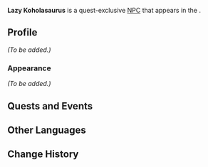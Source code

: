 {{Meta
<!-- Remove this template after adding the missing info -->
|missing_NPC_picture  = yes
|missing_NPC_profile  = yes
<!--
|missing_NPC_idle     = yes
|missing_NPC_dialogue = yes
-->
}}
{{Character Infobox
|type             = Quest NPC
|image            = NPC Lazy Koholasaurus.png
|realname         = <!-- Optional, if different from in-game name -->
|deceased         = <!-- Past (for deceased prior to events of the game) or free response -->
|region           = Natlan<!-- Character's home/main nation -->
|location         = Natlan<!-- Nation where you can find the character in the game -->
|affiliation      = 
|title            = 
|group            = Koholasaurus

|ancestry         = <!-- Clan/family -->
|father           = 
|mother           = 
|spouse           = 
|sibling          = 
|child            = 
|relative         = 

|voiceEN          = 
|voiceCN          = 
|voiceJP          = 
|voiceKR          = 
}}
'''Lazy Koholasaurus''' is a quest-exclusive [[NPC]] that appears in the {{Quest|Steaming Hot Swim}}.
<!--
==Location==
{{subst:#tag:gallery|
NPC Location {{subst:#titleparts:{{subst:PAGENAME}}}}.png{{subst:!}}{{subst:#titleparts:{{subst:PAGENAME}}}}'s location
NPC Location {{subst:#titleparts:{{subst:PAGENAME}}}} Context.png{{subst:!}}Additional context
}}
-->
==Profile==
<!--Detailed story/lore information goes here.-->
''(To be added.)''

===Appearance===
<!--Keep appearance section short and concise. Limit to 2 paragraphs with 3-4 sentences each.-->
''(To be added.)''

==Quests and Events==
{{Quests and Events}}
<!--
==Idle Quotes==
{{Dialogue Start}}
:{{DIcon|Idle}} {{Tx}}
::{{A|VO {{subst:#titleparts:{{subst:PAGENAME}}}} 01.ogg}} "{{Tx}}"
{{Dialogue End}}

==Dialogue==
{{Dialogue Start}}
:'''{{subst:#titleparts:{{subst:PAGENAME}}}}:''' 
:{{DIcon}}
{{Dialogue End}}

==Event Dialogue==
===Event Name===
{{Dialogue Start}}
:'''{{subst:#titleparts:{{subst:PAGENAME}}}}:'''
{{Dialogue End}}
-->
==Other Languages==
{{Other Languages|default_hidden=1
|en       = Lazy Koholasaurus
|zhs      = 懒懒的鳍游龙
|zhs_rm   = 
|zht      = 懶懶的鰭游龍
|zht_rm   = 
|ja       = 怠け者なコホラ竜
|ja_rm    = Namakemono-na Kohora-ryuu
|ko       = 게으른 어룡
|es       = Koholasaurio perezoso
|fr       = Koholasaure paresseux
|ru       = Ленивый кохолазавр
|th       = Koholasaurus จอมขี้เกียจ
|th_rm    = 
|vi       = Koholasaurus Lười Biếng
|de       = Träger Koholasaurier
|id       = Koholasaurus Malas
|pt       = Koholassauro Preguiçoso
|tr       = Tembel Koholazor
|it       = Koholasauro pigro
}}

==Change History==
{{Change History|5.0}}
<!--
==References==
{{Reflist}}
-->